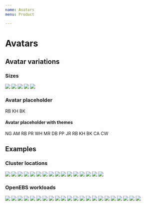 ```yaml
---
name: Avatars
menu: Product

---
```




# Avatars

## Avatar variations

### Sizes
<Playground>
<img class="avatar avatar-sm" src="https://avatars2.githubusercontent.com/u/18216179?s=460&v=4"/>
<img class="avatar avatar-md" src="https://avatars1.githubusercontent.com/u/12488783?s=400&v=4"/>
<img class="avatar avatar-lg" src="https://avatars2.githubusercontent.com/u/7765078?s=400&v=4"/>
<img class="avatar avatar-xl" src="https://avatars2.githubusercontent.com/u/26892096?s=400&v=4"/>
<img class="avatar avatar-xxl" src="https://avatars3.githubusercontent.com/u/1729024?s=400&v=4"/>
</Playground>

### Avatar placeholder
<Playground>
<span class="avatar">RB</span>
<span class="avatar">KH</span>
<span class="avatar">BK</span>
<span class="avatar avatar-placeholder"></span>
<span class="avatar"></span>
</Playground>

#### Avatar placeholder with themes
<Playground>
<span class="avatar avatar-blue">NG</span>
<span class="avatar avatar avatar-azure">AM</span>
<span class="avatar avatar-indigo">RB</span>
<span class="avatar avatar-purple">PR</span>
<span class="avatar avatar-pink">WH</span>
<span class="avatar avatar-red">MR</span>
<span class="avatar avatar-orange">DB</span>
<span class="avatar avatar-yellow">PP</span>
<span class="avatar avatar-lime">JR</span>
<span class="avatar avatar-green">RB</span>
<span class="avatar avatar-teal">KH</span>
<span class="avatar avatar-cyan">BK</span>
<span class="avatar avatar-gray">CA</span>
<span class="avatar avatar-gray-dark">CW</span>
</Playground>

## Examples

### Cluster locations
<Playground>
<img class="avatar avatar-md" src={digitalocean}/>
<img class="avatar avatar-md" src={azure}/>
<img class="avatar avatar-md" src={gke}/>
<img class="avatar avatar-md" src={minikube}/>
<img class="avatar avatar-md" src={openshift}/>
<img class="avatar avatar-md" src={aks}/>
<img class="avatar avatar-md" src={aws}/>
<img class="avatar avatar-md" src={eks}/>
<img class="avatar avatar-md" src={gcp}/>
<img class="avatar avatar-md" src={ibm}/>
<img class="avatar avatar-md" src={icp}/>
<img class="avatar avatar-md" src={iks}/>
<img class="avatar avatar-md" src={minishift}/>
<img class="avatar avatar-md" src={packet}/>
<img class="avatar avatar-md" src={stackpointcloud}/>
<img class="avatar avatar-md" src={onpremise}/>
</Playground>

### OpenEBS workloads
<Playground>
<img class="avatar avatar-md" src={cassandra}/>
<img class="avatar avatar-md" src={cockroachDB}/>
<img class="avatar avatar-md" src={couchbase}/>
<img class="avatar avatar-md" src={elastic}/>
<img class="avatar avatar-md" src={galera}/>
<img class="avatar avatar-md" src={jenkins}/>
<img class="avatar avatar-md" src={kafka}/>
<img class="avatar avatar-md" src={mongoDB}/>
<img class="avatar avatar-md" src={percona}/>
<img class="avatar avatar-md" src={postgreSQL}/>
<img class="avatar avatar-md" src={prometheus}/>
<img class="avatar avatar-md" src={rabbitMQ}/>
<img class="avatar avatar-md" src={redis}/>
<img class="avatar avatar-md" src={mysql}/>
<img class="avatar avatar-md" src={wordpress}/>
<img class="avatar avatar-md" src={grafana}/>
<img class="avatar avatar-md" src={consul}/>
<img class="avatar avatar-md" src={nomad}/>
<img class="avatar avatar-md" src={packer}/>
<img class="avatar avatar-md" src={teraform}/>
<img class="avatar avatar-md" src={vault}/>

<img class="avatar avatar-md" src={defaultworkload}/>
</Playground>
